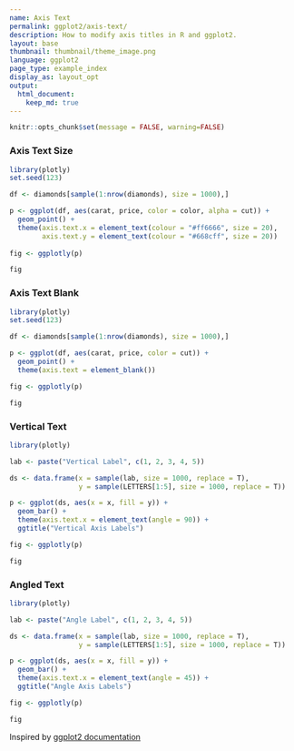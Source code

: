 ```yaml
---
name: Axis Text
permalink: ggplot2/axis-text/
description: How to modify axis titles in R and ggplot2.
layout: base
thumbnail: thumbnail/theme_image.png
language: ggplot2
page_type: example_index
display_as: layout_opt
output:
  html_document:
    keep_md: true
---
```


```r
knitr::opts_chunk$set(message = FALSE, warning=FALSE)
```
### Axis Text Size

```r
library(plotly)
set.seed(123)

df <- diamonds[sample(1:nrow(diamonds), size = 1000),]

p <- ggplot(df, aes(carat, price, color = color, alpha = cut)) + 
  geom_point() + 
  theme(axis.text.x = element_text(colour = "#ff6666", size = 20), 
        axis.text.y = element_text(colour = "#668cff", size = 20))
  
fig <- ggplotly(p)

fig
```

### Axis Text Blank

```r
library(plotly)
set.seed(123)

df <- diamonds[sample(1:nrow(diamonds), size = 1000),]

p <- ggplot(df, aes(carat, price, color = cut)) + 
  geom_point() + 
  theme(axis.text = element_blank())

fig <- ggplotly(p)

fig
```

### Vertical Text

```r
library(plotly)

lab <- paste("Vertical Label", c(1, 2, 3, 4, 5))

ds <- data.frame(x = sample(lab, size = 1000, replace = T),
                 y = sample(LETTERS[1:5], size = 1000, replace = T))

p <- ggplot(ds, aes(x = x, fill = y)) + 
  geom_bar() + 
  theme(axis.text.x = element_text(angle = 90)) + 
  ggtitle("Vertical Axis Labels")

fig <- ggplotly(p)

fig
```

### Angled Text

```r
library(plotly)

lab <- paste("Angle Label", c(1, 2, 3, 4, 5))

ds <- data.frame(x = sample(lab, size = 1000, replace = T),
                 y = sample(LETTERS[1:5], size = 1000, replace = T))

p <- ggplot(ds, aes(x = x, fill = y)) + 
  geom_bar() + 
  theme(axis.text.x = element_text(angle = 45)) + 
  ggtitle("Angle Axis Labels")

fig <- ggplotly(p)

fig
```
Inspired by <a href="http://docs.ggplot2.org/current/">ggplot2 documentation</a>

